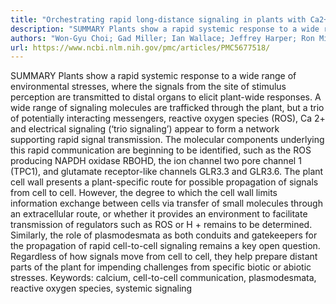 ```yaml
---
title: "Orchestrating rapid long-distance signaling in plants with Ca2+, ROS and electrical signals"
description: "SUMMARY Plants show a rapid systemic response to a wide range of environmental stresses, where the signals from the site of stimulus perception are transmitted to distal organs to elicit plant-wide re..."
authors: "Won-Gyu Choi; Gad Miller; Ian Wallace; Jeffrey Harper; Ron Mittler; Simon Gilroy"
url: https://www.ncbi.nlm.nih.gov/pmc/articles/PMC5677518/
---
```


SUMMARY Plants show a rapid systemic response to a wide range of environmental stresses, where the signals from the site of stimulus perception are transmitted to distal organs to elicit plant-wide responses. A wide range of signaling molecules are trafficked through the plant, but a trio of potentially interacting messengers, reactive oxygen species (ROS), Ca 2+ and electrical signaling (‘trio signaling’) appear to form a network supporting rapid signal transmission. The molecular components underlying this rapid communication are beginning to be identified, such as the ROS producing NAPDH oxidase RBOHD, the ion channel two pore channel 1 (TPC1), and glutamate receptor-like channels GLR3.3 and GLR3.6. The plant cell wall presents a plant-specific route for possible propagation of signals from cell to cell. However, the degree to which the cell wall limits information exchange between cells via transfer of small molecules through an extracellular route, or whether it provides an environment to facilitate transmission of regulators such as ROS or H + remains to be determined. Similarly, the role of plasmodesmata as both conduits and gatekeepers for the propagation of rapid cell-to-cell signaling remains a key open question. Regardless of how signals move from cell to cell, they help prepare distant parts of the plant for impending challenges from specific biotic or abiotic stresses. Keywords: calcium, cell-to-cell communication, plasmodesmata, reactive oxygen species, systemic signaling
